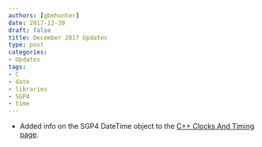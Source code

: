 ```yaml
---
authors: [gbmhunter]
date: 2017-12-30
draft: false
title: December 2017 Updates
type: post
categories:
- Updates
tags:
- C
- date
- libraries
- SGP4
- time
---
```


* Added info on the SGP4 DateTime object to the [C++ Clocks And Timing page](/programming/languages/c-plus-plus/clocks-and-timing).